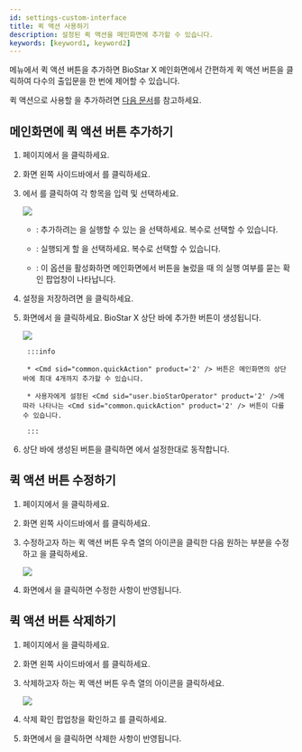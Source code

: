 ```yaml
---
id: settings-custom-interface
title: 퀵 액션 사용하기
description: 설정된 퀵 액션을 메인화면에 추가할 수 있습니다.
keywords: [keyword1, keyword2]
---
```


<Cmd sid="common.customInterface" product='2' /> 메뉴에서 퀵 액션 버튼을 추가하면 BioStar X 메인화면에서 간편하게 퀵 액션 버튼을 클릭하여 다수의 출입문을 한 번에 제어할 수 있습니다.

퀵 액션으로 사용할 <Cmd sid="common.triggerAndAction" product='2' />을 추가하려면 [다음 문서](settings-triger-and-action)를 참고하세요.

## 메인화면에 퀵 액션 버튼 추가하기

1. <Cmd sid='shell.header.launcher' /> 페이지에서 <Cmd sid='shell.header.setting' />을 클릭하세요.

1. 화면 왼쪽 사이드바에서 <Cmd sid="common.customInterface" product='2' />를 클릭하세요.

1. <Cmd sid="common.quickActionLayout" product='2' />에서 <Cmd sid="button.plusAdd" product='2' />를 클릭하여 각 항목을 입력 및 선택하세요.

    <Image src='/img/settings-custom-interface-add-quick-action.png' className='none' />

    * <Cmd sid="settings.customInterface.quickAction.operatorLevel" product='2' />: 추가하려는 <Cmd sid="common.quickAction" product='2' />을 실행할 수 있는 <Cmd sid="settings.customInterface.quickAction.operatorLevel" product='2' />을 선택하세요. 복수로 선택할 수 있습니다.

    * <Cmd sid="settings.customInterface.quickAction.triggerAction" product='2' />: 실행되게 할 <Cmd sid="settings.customInterface.quickAction.triggerAction" product='2' />을 선택하세요. 복수로 선택할 수 있습니다.

    * <Cmd sid="settings.customInterface.quickAction.confirmBeforeRun" product='2' />: 이 옵션을 활성화하면 메인화면에서 <Cmd sid="common.quickAction" product='2' /> 버튼을 눌렀을 때 <Cmd sid="common.quickAction" product='2' />의 실행 여부를 묻는 확인 팝업창이 나타납니다.

1. 설정을 저장하려면 <Cmd sid="button.apply" product='2' />을 클릭하세요.

1. <Cmd sid="common.customInterface" product='2' /> 화면에서 <Cmd sid="button.apply" product='2' />을 클릭하세요. BioStar X 상단 바에 추가한 <Cmd sid="common.quickAction" product='2' /> 버튼이 생성됩니다.

    <Image src='/img/settings-custom-interface-main-quick-action.png' className='none' />

		:::info

		* <Cmd sid="common.quickAction" product='2' /> 버튼은 메인화면의 상단 바에 최대 4개까지 추가할 수 있습니다.

		* 사용자에게 설정된 <Cmd sid="user.bioStarOperator" product='2' />에 따라 나타나는 <Cmd sid="common.quickAction" product='2' /> 버튼이 다를 수 있습니다.

		:::

1. 상단 바에 생성된 <Cmd sid="common.quickAction" product='2' /> 버튼을 클릭하면 <Cmd sid="common.triggerAndAction" product='2' />에서 설정한대로 동작합니다.

## 퀵 액션 버튼 수정하기

1. <Cmd sid='shell.header.launcher' /> 페이지에서 <Cmd sid='shell.header.setting' />을 클릭하세요.

1. 화면 왼쪽 사이드바에서 <Cmd sid="common.customInterface" product='2' />를 클릭하세요.

1. 수정하고자 하는 퀵 액션 버튼 우측 열의 <IcEditUL /> 아이콘을 클릭한 다음 원하는 부분을 수정하고 <Cmd sid="button.apply" product='2' />을 클릭하세요.

    <Image src='/img/settings-custom-interface-quick-action-layout.png' />

1. <Cmd sid="common.customInterface" product='2' /> 화면에서 <Cmd sid="button.apply" product='2' />을 클릭하면 수정한 사항이 반영됩니다.

## 퀵 액션 버튼 삭제하기

1. <Cmd sid='shell.header.launcher' /> 페이지에서 <Cmd sid='shell.header.setting' />을 클릭하세요.

1. 화면 왼쪽 사이드바에서 <Cmd sid="common.customInterface" product='2' />를 클릭하세요.

1. 삭제하고자 하는 퀵 액션 버튼 우측 열의 <IcTrash2 /> 아이콘을 클릭하세요.

    <Image src='/img/settings-custom-interface-confirm.png' className='none' />

1. 삭제 확인 팝업창을 확인하고 <Cmd sid="button.yes" product='2' />를 클릭하세요.

1. <Cmd sid="common.customInterface" product='2' /> 화면에서 <Cmd sid="button.apply" product='2' />을 클릭하면 삭제한 사항이 반영됩니다.